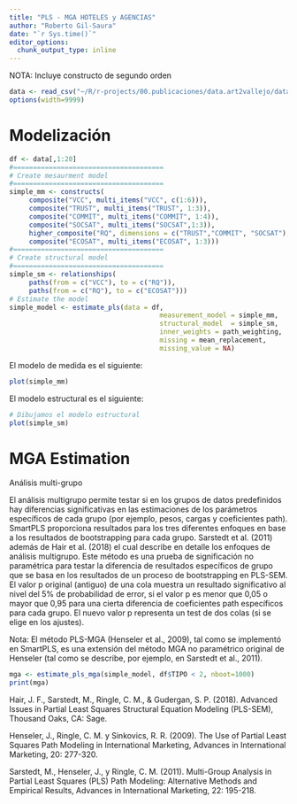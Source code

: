 ```yaml
---
title: "PLS - MGA HOTELES y AGENCIAS"
author: "Roberto Gil-Saura"
date: "`r Sys.time()`"
editor_options: 
  chunk_output_type: inline
---
```


NOTA: Incluye constructo de segundo orden

```{=html}
<style type="text/css">
.main-container {
  max-width: 100%;
  margin-left: 10px;
  margin-right: 10px;}
.p {
  font-size: 0.8em
}
</style>
```

```r
data <- read_csv("~/R/r-projects/00.publicaciones/data.art2vallejo/data.h.a.csv")
options(width=9999)
```

# Modelización

```r
df <- data[,1:20]
#======================================
# Create mesaurment model
#======================================
simple_mm <- constructs(
     composite("VCC", multi_items("VCC", c(1:6))),
     composite("TRUST", multi_items("TRUST", 1:3)),
     composite("COMMIT", multi_items("COMMIT", 1:4)),
     composite("SOCSAT", multi_items("SOCSAT",1:3)),
     higher_composite("RQ", dimensions = c("TRUST","COMMIT", "SOCSAT"), method = two_stage, weights=mode_A),
     composite("ECOSAT", multi_items("ECOSAT", 1:3)))
#======================================
# Create structural model
#======================================
simple_sm <- relationships(
     paths(from = c("VCC"), to = c("RQ")),
     paths(from = c("RQ"), to = c("ECOSAT")))
# Estimate the model
simple_model <- estimate_pls(data = df,
                                      measurement_model = simple_mm,
                                      structural_model  = simple_sm,
                                      inner_weights = path_weighting,
                                      missing = mean_replacement,
                                      missing_value = NA)
```

El modelo de medida es el siguiente:

```r
plot(simple_mm)
```

El modelo estructural es el siguiente:

```r
# Dibujamos el modelo estructural
plot(simple_sm)
```

# MGA Estimation

Análisis multi-grupo

El análisis multigrupo permite testar si en los grupos de datos predefinidos hay diferencias significativas en las estimaciones de los parámetros específicos de cada grupo (por ejemplo, pesos, cargas y coeficientes path). SmartPLS proporciona resultados para los tres diferentes enfoques en base a los resultados de bootstrapping para cada grupo. Sarstedt et al. (2011) además de Hair et al. (2018) el cual describe en detalle los enfoques de análisis multigrupo. Este método es una prueba de significación no paramétrica para testar la diferencia de resultados específicos de grupo que se basa en los resultados de un proceso de bootstrapping en PLS-SEM. El valor p original (antiguo) de una cola muestra un resultado significativo al nivel del 5% de probabilidad de error, si el valor p es menor que 0,05 o mayor que 0,95 para una cierta diferencia de coeficientes path específicos para cada grupo. El nuevo valor p representa un test de dos colas (si se elige en los ajustes).

Nota: El método PLS-MGA (Henseler et al., 2009), tal como se implementó en SmartPLS, es una extensión del método MGA no paramétrico original de Henseler (tal como se describe, por ejemplo, en Sarstedt et al., 2011).

```r
mga <- estimate_pls_mga(simple_model, df$TIPO < 2, nboot=1000)
print(mga)
```

Hair, J. F., Sarstedt, M., Ringle, C. M., & Gudergan, S. P. (2018). Advanced Issues in Partial Least Squares Structural Equation Modeling (PLS-SEM), Thousand Oaks, CA: Sage.

Henseler, J., Ringle, C. M. y Sinkovics, R. R. (2009). The Use of Partial Least Squares Path Modeling in International Marketing, Advances in International Marketing, 20: 277-320.

Sarstedt, M., Henseler, J., y Ringle, C. M. (2011). Multi-Group Analysis in Partial Least Squares (PLS) Path Modeling: Alternative Methods and Empirical Results, Advances in International Marketing, 22: 195-218.
